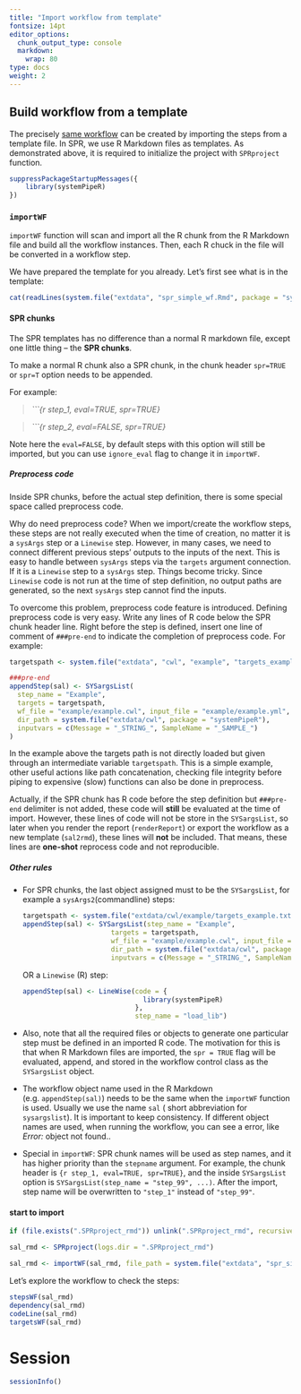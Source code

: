 ```yaml
---
title: "Import workflow from template" 
fontsize: 14pt
editor_options: 
  chunk_output_type: console
  markdown: 
    wrap: 80
type: docs
weight: 2
---
```


## Build workflow from a template

The precisely [same workflow](../step_interactive) can be created by importing
the steps from a template file. In SPR, we use R Markdown files as templates. As
demonstrated above, it is required to initialize the project with `SPRproject`
function.

```r
suppressPackageStartupMessages({
    library(systemPipeR)
})
```

### `importWF`

`importWF` function will scan and import all the R chunk from the R Markdown
file and build all the workflow instances. Then, each R chuck in the file will
be converted in a workflow step.

We have prepared the template for you already. Let's first see what is in the
template:

```r
cat(readLines(system.file("extdata", "spr_simple_wf.Rmd", package = "systemPipeR")), sep = "\n")
```


#### SPR chunks 
The SPR templates has no difference than a normal R markdown file, except one 
little thing -- the **SPR chunks**.

To make a normal R chunk also a SPR chunk, in the chunk header `spr=TRUE` or 
`spr=T` option needs to be appended. 

For example:

> *\`\`\`{r step_1, eval=TRUE, spr=TRUE}*

> *\`\`\`{r step_2, eval=FALSE, spr=TRUE}*

Note here the `eval=FALSE`, by default steps with this option will still 
be imported, but you can use `ignore_eval` flag to change it in `importWF`. 

##### Preprocess code 
Inside SPR chunks, before the actual step definition, there is some special space called 
preprocess code. 

Why do need preprocess code? When we import/create the workflow steps, these 
steps are not really executed when the time of creation, no matter it is a `sysArgs`
step or a `Linewise` step. However, in many cases, we need to connect different previous steps'
outputs to the inputs of the next.  This is easy to handle between `sysArgs` steps via the `targets` 
argument connection. If it is a `Linewise` step to a `sysArgs` step. Things become
tricky. Since `Linewise` code is not run at the time of step definition, no 
output paths are generated, so the next  `sysArgs` step cannot find the inputs.

To overcome this problem, preprocess code feature is introduced. Defining preprocess
code is very easy. Write any lines of R code below the SPR chunk header line. Right 
before the step is defined, insert one line of comment of `###pre-end` to indicate
the completion of preprocess code. For example:

```r
targetspath <- system.file("extdata", "cwl", "example", "targets_example.txt", package = "systemPipeR")

###pre-end
appendStep(sal) <- SYSargsList(
  step_name = "Example", 
  targets = targetspath, 
  wf_file = "example/example.cwl", input_file = "example/example.yml", 
  dir_path = system.file("extdata/cwl", package = "systemPipeR"), 
  inputvars = c(Message = "_STRING_", SampleName = "_SAMPLE_")
)
```

In the example above the targets path is not directly loaded but given through an intermediate 
variable `targetspath`. This is a simple example, other useful actions like path 
concatenation, checking file integrity before piping to expensive (slow) functions
can also be done in preprocess.


Actually, if the SPR chunk has R code before the step definition but `###pre-end`
delimiter is not added, these code will **still** be evaluated at the time of import. 
However, these lines of code will not be store in the `SYSargsList`, so later 
when you render the report (`renderReport`) or export the workflow as a new template 
(`sal2rmd`), these lines will **not** be included. That means, these lines are 
**one-shot** reprocess code and not reproducible. 

##### Other rules

- For SPR chunks, the last object assigned must to be the `SYSargsList`, for
example a `sysArgs2`(commandline) steps:

    ```r
    targetspath <- system.file("extdata/cwl/example/targets_example.txt", package = "systemPipeR")
    appendStep(sal) <- SYSargsList(step_name = "Example", 
                          targets = targetspath, 
                          wf_file = "example/example.cwl", input_file = "example/example.yml", 
                          dir_path = system.file("extdata/cwl", package = "systemPipeR"), 
                          inputvars = c(Message = "_STRING_", SampleName = "_SAMPLE_"))
    ```

    OR a `Linewise` (R) step:
    
    ```r
    appendStep(sal) <- LineWise(code = {
                                  library(systemPipeR)
                                },
                                step_name = "load_lib")
    ```

- Also, note that all the required files or objects to generate one particular
step must be defined in an imported R code. The motivation for this is that when
R Markdown files are imported, the `spr = TRUE` flag will be evaluated, append,
and stored in the workflow control class as the `SYSargsList` object.

- The workflow object name used in the R Markdown (e.g. `appendStep(sal)`) needs
to be the same when the `importWF` function is used. Usually we use the name `sal` ( 
short abbreviation for `sysargslist`). It is important to keep
consistency. If different object names are used, when running the workflow, you
can see a error, like *Error:* <objectName> object not found..

- Special in `importWF`: SPR chunk names will be used as step names, and it has 
  higher priority than the `stepname` argument. For example, the chunk header is 
  `{r step_1, eval=TRUE, spr=TRUE}`, and the inside `SYSargsList` option is 
  `SYSargsList(step_name = "step_99", ...)`. After the import, step name will be 
  overwritten to `"step_1"` instead of `"step_99"`.
  

#### start to import

```r
if (file.exists(".SPRproject_rmd")) unlink(".SPRproject_rmd", recursive = TRUE)
```

```r
sal_rmd <- SPRproject(logs.dir = ".SPRproject_rmd") 

sal_rmd <- importWF(sal_rmd, file_path = system.file("extdata", "spr_simple_wf.Rmd", package = "systemPipeR"))
```


Let's explore the workflow to check the steps:

```r
stepsWF(sal_rmd)
dependency(sal_rmd)
codeLine(sal_rmd)
targetsWF(sal_rmd)
```


# Session

```r
sessionInfo()
```
